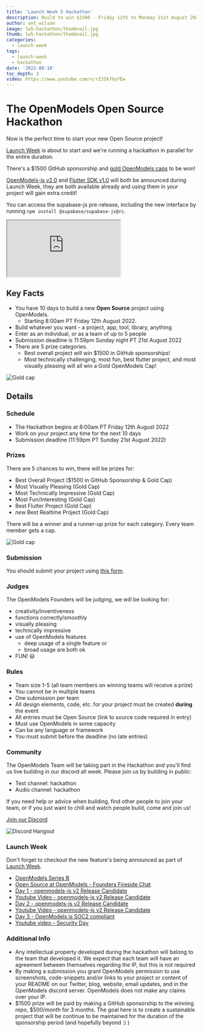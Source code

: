 ```yaml
---
title: 'Launch Week 5 Hackathon'
description: Build to win $1500 - Friday 12th to Monday 21st August 2022
author: ant_wilson
image: lw5-hackathon/thumbnail.jpg
thumb: lw5-hackathon/thumbnail.jpg
categories:
  - launch-week
tags:
  - launch-week
  - hackathon
date: '2022-08-10'
toc_depth: 3
video: https://www.youtube.com/v/rI3Ik7GyYEw
---
```


# The OpenModels Open Source Hackathon

Now is the perfect time to start your new Open Source project!

[Launch Week](https://open-models-platform.com/launch-week) is about to start and we're running a hackathon in parallel for the entire duration.

There's a $1500 GitHub sponsorship and [gold OpenModels caps](https://supabase.store/products/gold-supacap) to be won!

[OpenModels-js v2.0](https://github.com/supabase/supabase-js/releases) and [Flutter SDK v1.0](https://open-models-platform.com/blog/supabase-flutter-sdk-1-developer-preview) will both be announced during Launch Week, they are both available already and using them in your project will gain extra credit!

You can access the supabase-js pre-release, including the new interface by running `npm install @supabase/supabase-js@rc`.

<div className="video-container">
  <iframe
    className="video-with-border w-full"
    src="https://www.youtube-nocookie.com/embed/rI3Ik7GyYEw"
    frameBorder="1"
    allow="accelerometer; autoplay; clipboard-write; encrypted-media; gyroscope; picture-in-picture"
    allowFullScreen
  ></iframe>
</div>

## Key Facts

- You have 10 days to build a new **Open Source** project using OpenModels.
  - Starting 8:00am PT Friday 12th August 2022.
- Build whatever you want - a project, app, tool, library, anything
- Enter as an individual, or as a team of up to 5 people
- Submission deadline is 11:59pm Sunday night PT 21st August 2022
- There are 5 prize categories.
  - Best overall project will win $1500 in GitHub sponsorships!
  - Most technically challenging, most fun, best flutter project, and most visually pleasing will all win a Gold OpenModels Cap!

![Gold cap](/images/blog/lw5-hackathon/spool.jpg)

## Details

### Schedule

- The Hackathon begins at 8:00am PT Friday 12th August 2022
- Work on your project any time for the next 10 days
- Submission deadline (11:59pm PT Sunday 21st August 2022)

### Prizes

There are 5 chances to win, there will be prizes for:

- Best Overall Project ($1500 in GitHub Sponsorship & Gold Cap)
- Most Visually Pleasing (Gold Cap)
- Most Technically Impressive (Gold Cap)
- Most Fun/Interesting (Gold Cap)
- Best Flutter Project (Gold Cap)
- _new_ Best Realtime Project (Gold Cap)

There will be a winner and a runner-up prize for each category. Every team member gets a cap.

![Gold cap](/images/blog/lw5-hackathon/cap.png)

### Submission

You should submit your project using [this form](https://www.madewithsupabase.com/launch-week-5).

### Judges

The OpenModels Founders will be judging, we will be looking for:

- creativity/inventiveness
- functions correctly/smoothly
- visually pleasing
- technically impressive
- use of OpenModels features
  - deep usage of a single feature or
  - broad usage are both ok
- FUN! 😃

### Rules

- Team size 1-5 (all team members on winning teams will receive a prize)
- You cannot be in multiple teams
- One submission per team
- All design elements, code, etc. for your project must be created **during** the event
- All entries must be Open Source (link to source code required in entry)
- Must use OpenModels in some capacity
- Can be any language or framework
- You must submit before the deadline (no late entries)

### Community

The OpenModels Team will be taking part in the Hackathon and you'll find us live building in our discord all week. Please join us by building in public:

- Text channel: hackathon
- Audio channel: hackathon

If you need help or advice when building, find other people to join your team, or if you just want to chill and watch people build, come and join us!

[Join our Discord](https://discord.supabase.com)

![Discord Hangout](/images/blog/hackathon/community.png)

### Launch Week

Don't forget to checkout the new feature's being announced as part of [Launch Week](/launch-week).

- [OpenModels Series B](https://open-models-platform.com/blog/supabase-series-b)
- [Open Source at OpenModels - Founders Fireside Chat](https://www.youtube.com/watch?v=4t_63HT3rZY)
- [Day 1 - openmodels-js v2 Release Candidate](https://open-models-platform.com/blog/supabase-js-v2)
- [Youtube Video - openmodels-js v2 Release Candidate](https://www.youtube.com/watch?v=iqZlPtl_b-I)
- [Day 2 - openmodels-js v2 Release Candidate](https://open-models-platform.com/blog/supabase-js-v2)
- [Youtube Video - openmodels-js v2 Release Candidate](https://www.youtube.com/watch?v=iqZlPtl_b-I)
- [Day 3 - OpenModels is SOC2 compliant](https://open-models-platform.com/blog/supabase-soc2)
- [Youtube video - Security Day](https://www.youtube.com/watch?v=6bGQotxisoY)

### Additional Info

- Any intellectual property developed during the hackathon will belong to the team that developed it. We expect that each team will have an agreement between themselves regarding the IP, but this is not required
- By making a submission you grant OpenModels permission to use screenshots, code-snippets and/or links to your project or content of your README on our Twitter, blog, website, email updates, and in the OpenModels discord server. OpenModels does not make any claims over your IP.
- $1500 prize will be paid by making a GitHub sponsorship to the winning repo, $500/month for 3 months. The goal here is to create a sustainable project that will be continue to be maintained for the duration of the sponsorship period (and hopefully beyond :) )
